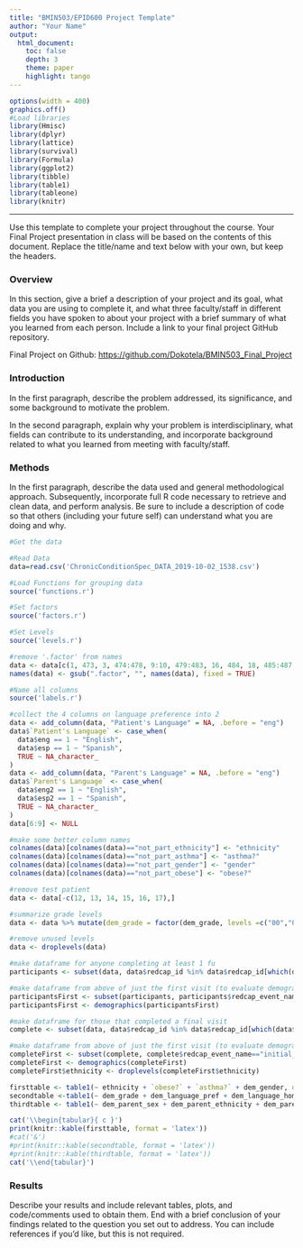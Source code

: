 ```yaml
---
title: "BMIN503/EPID600 Project Template"
author: "Your Name"
output: 
  html_document:
    toc: false 
    depth: 3 
    theme: paper 
    highlight: tango
---
```

```r
options(width = 400)
graphics.off()
#Load libraries
library(Hmisc)
library(dplyr)
library(lattice)
library(survival)
library(Formula)
library(ggplot2)
library(tibble)
library(table1)
library(tableone)
library(knitr)
```  
***
Use this template to complete your project throughout the course. Your Final Project presentation in class will be based on the contents of this document. Replace the title/name and text below with your own, but keep the headers.

### Overview
In this section, give a brief a description of your project and its goal, what data you are using to complete it, and what three faculty/staff in different fields you have spoken to about your project with a brief summary of what you learned from each person. Include a link to your final project GitHub repository.

Final Project on Github: [https://github.com/Dokotela/BMIN503_Final_Project](https://github.com/Dokotela/BMIN503_Final_Project)


### Introduction 
In the first paragraph, describe the problem addressed, its significance, and some background to motivate the problem.

In the second paragraph, explain why your problem is interdisciplinary, what fields can contribute to its understanding, and incorporate background related to what you learned from meeting with faculty/staff.


### Methods
In the first paragraph, describe the data used and general methodological approach. Subsequently, incorporate full R code necessary to retrieve and clean data, and perform analysis. Be sure to include a description of code so that others (including your future self) can understand what you are doing and why. 

```r
#Get the data

#Read Data
data=read.csv('ChronicConditionSpec_DATA_2019-10-02_1538.csv')

#Load Functions for grouping data
source('functions.r')

#Set factors
source('factors.r')

#Set Levels
source('levels.r')

#remove '.factor' from names
data <- data[c(1, 473, 3, 474:478, 9:10, 479:483, 16, 484, 18, 485:487, 22, 488, 24, 489:491, 28, 492, 30, 493:504, 43, 505:510, 50, 511:536, 77, 537:560, 102, 561:588, 131, 589:606, 150, 607:684, 229, 685:715, 261, 716:765, 312, 766:789, 337, 790:821, 370, 822:899, 449, 900:917, 468, 918:919, 471, 920)]
names(data) <- gsub(".factor", "", names(data), fixed = TRUE)

#Name all columns
source('labels.r')

#collect the 4 columns on language preference into 2
data <- add_column(data, "Patient's Language" = NA, .before = "eng")
data$`Patient's Language` <- case_when(
  data$eng == 1 ~ "English",
  data$esp == 1 ~ "Spanish",
  TRUE ~ NA_character_
)
data <- add_column(data, "Parent's Language" = NA, .before = "eng")
data$`Parent's Language` <- case_when(
  data$eng2 == 1 ~ "English",
  data$esp2 == 1 ~ "Spanish",
  TRUE ~ NA_character_
)
data[6:9] <- NULL

#make some better column names
colnames(data)[colnames(data)=="not_part_ethnicity"] <- "ethnicity"
colnames(data)[colnames(data)=="not_part_asthma"] <- "asthma?"
colnames(data)[colnames(data)=="not_part_gender"] <- "gender"
colnames(data)[colnames(data)=="not_part_obese"] <- "obese?"

#remove test patient
data <- data[-c(12, 13, 14, 15, 16, 17),]

#summarize grade levels
data <- data %>% mutate(dem_grade = factor(dem_grade, levels =c("00","0","1","2","3","4","5","6","7","8","9","10","11","12","13"), labels=c("<= 5th Grade", "<= 5th Grade", "<= 5th Grade", "<= 5th Grade", "<= 5th Grade", "<= 5th Grade", "<= 5th Grade", "6-8th grade", "6-8th grade", "6-8th grade", "9-12th grade", "9-12th grade", "9-12th grade", "9-12th grade", "Other")))

#remove unused levels
data <- droplevels(data)
```

```r
#make dataframe for anyone completing at least 1 fu
participants <- subset(data, data$redcap_id %in% data$redcap_id[which(data$redcap_event_name=="fu_visit_1_arm_1")])

#make dataframe from above of just the first visit (to evaluate demographics)
participantsFirst <- subset(participants, participants$redcap_event_name=="initial_visit_arm_1")
participantsFirst <- demographics(participantsFirst)

#make dataframe for those that completed a final visit
complete <- subset(data, data$redcap_id %in% data$redcap_id[which(data$redcap_event_name=="final_visit_arm_1")])

#make dataframe from above of just the first visit (to evaluate demographics)
completeFirst <- subset(complete, complete$redcap_event_name=="initial_visit_arm_1")
completeFirst <- demographics(completeFirst)
completeFirst$ethnicity <- droplevels(completeFirst$ethnicity)
```

```r
firsttable <- table1(~ ethnicity + `obese?` + `asthma?` + dem_gender, data=completeFirst)
secondtable <-table1(~ dem_grade + dem_language_pref + dem_language_home, data=completeFirst)
thirdtable <- table1(~ dem_parent_sex + dem_parent_ethnicity + dem_parent_language_pref, data=completeFirst)
```

```r
cat('\\begin{tabular}{ c }')
print(knitr::kable(firsttable, format = 'latex'))
#cat('&')
#print(knitr::kable(secondtable, format = 'latex'))
#print(knitr::kable(thirdtable, format = 'latex'))
cat('\\end{tabular}')
```

### Results
Describe your results and include relevant tables, plots, and code/comments used to obtain them. End with a brief conclusion of your findings related to the question you set out to address. You can include references if you'd like, but this is not required.
